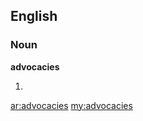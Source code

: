 ==English==
===Noun===
'''advocacies'''
#{{plural of|advocacy}}

[[ar:advocacies]]
[[my:advocacies]]